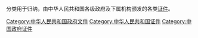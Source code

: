 分类用于归纳，由中华人民共和国各级政府及下属机构颁发的各类[[证件|证件]]。

[[Category:中华人民共和国政府文件|Category:中华人民共和国政府文件]]
[[Category:中华人民共和国证件|Category:中华人民共和国证件]]
[[Category:中国政府证件|Category:中国政府证件]]